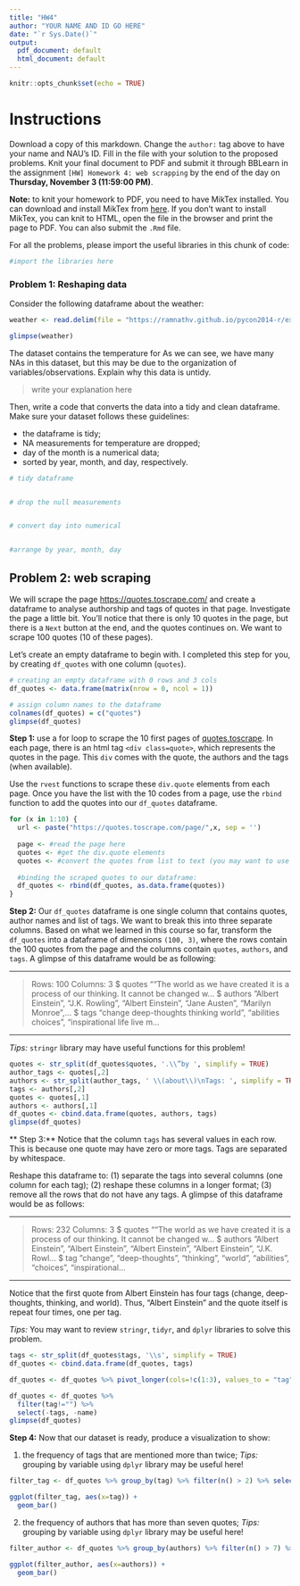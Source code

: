 ```yaml
---
title: "HW4"
author: "YOUR NAME AND ID GO HERE"
date: "`r Sys.Date()`"
output:
  pdf_document: default
  html_document: default
---
```


```r
knitr::opts_chunk$set(echo = TRUE)
```

# Instructions

Download a copy of this markdown. Change the `author: ` tag above to have your name and NAU's ID. Fill in the file with your solution to the proposed problems. Knit your final document to PDF and submit it through BBLearn in the assignment `[HW] Homework 4: web scrapping` by the end of the day on **Thursday, November 3 (11:59:00 PM)**.

**Note:** to knit your homework to PDF, you need to have MikTex installed. You can download and install MikTex from [here](https://miktex.org/download). If you don't want to install MikTex, you can knit to HTML, open the file in the browser and print the page to PDF. You can also submit the `.Rmd` file.

For all the problems, please import the useful libraries in this chunk of code:

```r
#import the libraries here

```

### Problem 1: Reshaping data

Consider the following dataframe about the weather:

```r
weather <- read.delim(file = "https://ramnathv.github.io/pycon2014-r/explore/data/weather.txt", stringsAsFactors = FALSE)

glimpse(weather)
```

The dataset contains the temperature for As we can see, we have many NAs in this dataset, but this may be due to the organization of variables/observations. Explain why this data is untidy.

> write your explanation here


Then, write a code that converts the data into a tidy and clean dataframe. Make sure your dataset follows these guidelines:

  * the dataframe is tidy;
  * NA measurements for temperature are dropped;
  * day of the month is a numerical data;
  * sorted by year, month, and day, respectively.

```r
# tidy dataframe


# drop the null measurements


# convert day into numerical


#arrange by year, month, day


```

## Problem 2: web scraping

We will scrape the page [https://quotes.toscrape.com/](https://quotes.toscrape.com/page/1) and create a dataframe to analyse authorship and tags of quotes in that page. Investigate the page a little bit. You'll notice that there is only 10 quotes in the page, but there is a `Next` button at the end, and the quotes continues on. We want to scrape 100 quotes (10 of these pages).

Let's create an empty dataframe to begin with. I completed this step for you, by creating `df_quotes` with one column (`quotes`).

```r
# creating an empty dataframe with 0 rows and 3 cols
df_quotes <- data.frame(matrix(nrow = 0, ncol = 1))

# assign column names to the dataframe
colnames(df_quotes) = c("quotes")
glimpse(df_quotes)
```

**Step 1:** use a for loop to scrape the 10 first pages of [quotes.toscrape](https://quotes.toscrape.com/page/1). In each page, there is an html tag `<div class=quote>`, which represents the quotes in the page. This `div` comes with the quote, the authors and the tags (when available).

Use the `rvest` functions to scrape these `div.quote` elements from each page. Once you have the list with the 10 codes from a page, use the `rbind` function to add the quotes into our `df_quotes` dataframe.

```r
for (x in 1:10) {
  url <- paste("https://quotes.toscrape.com/page/",x, sep = '')
  
  page <- #read the page here
  quotes <- #get the div.quote elements
  quotes <- #convert the quotes from list to text (you may want to use text2)
  
  #binding the scraped quotes to our dataframe:
  df_quotes <- rbind(df_quotes, as.data.frame(quotes))
}
```

**Step 2:** Our `df_quotes` dataframe is one single column that contains quotes, author names and list of tags. We want to break this into three separate columns. Based on what we learned in this course so far, transform the `df_quotes` into a dataframe of dimensions `(100, 3)`, where the rows contain the 100 quotes from the page and the columns contain `quotes`, `authors`, and `tags`. A glimpse of this dataframe would be as following:

---

> Rows: 100
> Columns: 3
> $ quotes  <chr> "“The world as we have created it is a process of our thinking. It cannot be changed w…
> $ authors <chr> "Albert Einstein", "J.K. Rowling", "Albert Einstein", "Jane Austen", "Marilyn Monroe",…
> $ tags    <chr> "change deep-thoughts thinking world", "abilities choices", "inspirational life live m… 

---

_Tips:_ `stringr` library may have useful functions for this problem!

```r
quotes <- str_split(df_quotes$quotes, '.\\”by ', simplify = TRUE)
author_tags <- quotes[,2]
authors <- str_split(author_tags, ' \\(about\\)\nTags: ', simplify = TRUE)
tags <- authors[,2]
quotes <- quotes[,1]
authors <- authors[,1]
df_quotes <- cbind.data.frame(quotes, authors, tags)
glimpse(df_quotes)
```

** Step 3:** Notice that the column `tags` has several values in each row. This is because one quote may have zero or more tags. Tags are separated by whitespace.

Reshape this dataframe to: (1) separate the tags into several columns (one column for each tag); (2) reshape these columns in a longer format; (3) remove all the rows that do not have any tags. A glimpse of this dataframe would be as follows:

---

> Rows: 232
> Columns: 3
> $ quotes  <chr> "“The world as we have created it is a process of our thinking. It cannot be changed w…
> $ authors <chr> "Albert Einstein", "Albert Einstein", "Albert Einstein", "Albert Einstein", "J.K. Rowl…
> $ tag     <chr> "change", "deep-thoughts", "thinking", "world", "abilities", "choices", "inspirational…

---

Notice that the first quote from Albert Einstein has four tags (change, deep-thoughts, thinking, and world). Thus, "Albert Einstein" and the quote itself is repeat four times, one per tag.

_Tips:_ You may want to review `stringr`, `tidyr`, and `dplyr` libraries to solve this problem.

```r
tags <- str_split(df_quotes$tags, '\\s', simplify = TRUE)
df_quotes <- cbind.data.frame(df_quotes, tags)

df_quotes <- df_quotes %>% pivot_longer(cols=!c(1:3), values_to = "tag", values_drop_na = TRUE)

df_quotes <- df_quotes %>%
  filter(tag!="") %>%
  select(-tags, -name)
glimpse(df_quotes)
```

**Step 4:** Now that our dataset is ready, produce a visualization to show:


1. the frequency of tags that are mentioned more than twice; _Tips:_ grouping by variable using `dplyr` library may be useful here!

```r
filter_tag <- df_quotes %>% group_by(tag) %>% filter(n() > 2) %>% select(tag)

ggplot(filter_tag, aes(x=tag)) +
  geom_bar()
```

2. the frequency of authors that has more than seven quotes; _Tips:_ grouping by variable using `dplyr` library may be useful here!

```r
filter_author <- df_quotes %>% group_by(authors) %>% filter(n() > 7) %>% select(authors)

ggplot(filter_author, aes(x=authors)) +
  geom_bar()
```

